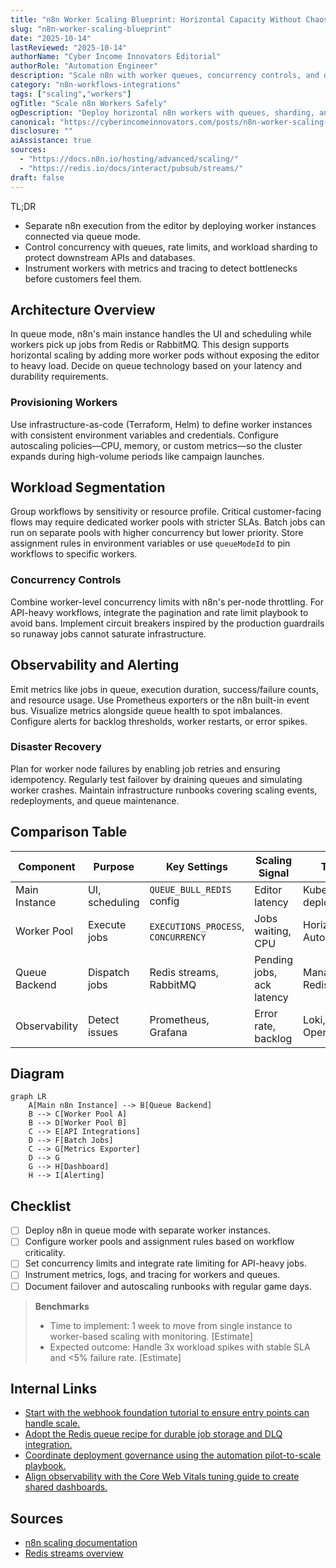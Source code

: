 ```yaml
---
title: "n8n Worker Scaling Blueprint: Horizontal Capacity Without Chaos"
slug: "n8n-worker-scaling-blueprint"
date: "2025-10-14"
lastReviewed: "2025-10-14"
authorName: "Cyber Income Innovators Editorial"
authorRole: "Automation Engineer"
description: "Scale n8n with worker queues, concurrency controls, and observability so workloads stay reliable under growth."
category: "n8n-workflows-integrations"
tags: ["scaling","workers"]
ogTitle: "Scale n8n Workers Safely"
ogDescription: "Deploy horizontal n8n workers with queues, sharding, and observability."
canonical: "https://cyberincomeinnovators.com/posts/n8n-worker-scaling-blueprint"
disclosure: ""
aiAssistance: true
sources:
  - "https://docs.n8n.io/hosting/advanced/scaling/"
  - "https://redis.io/docs/interact/pubsub/streams/"
draft: false
---
```


TL;DR
- Separate n8n execution from the editor by deploying worker instances connected via queue mode.
- Control concurrency with queues, rate limits, and workload sharding to protect downstream APIs and databases.
- Instrument workers with metrics and tracing to detect bottlenecks before customers feel them.

## Architecture Overview
In queue mode, n8n's main instance handles the UI and scheduling while workers pick up jobs from Redis or RabbitMQ. This design supports horizontal scaling by adding more worker pods without exposing the editor to heavy load. Decide on queue technology based on your latency and durability requirements.

### Provisioning Workers
Use infrastructure-as-code (Terraform, Helm) to define worker instances with consistent environment variables and credentials. Configure autoscaling policies—CPU, memory, or custom metrics—so the cluster expands during high-volume periods like campaign launches.

## Workload Segmentation
Group workflows by sensitivity or resource profile. Critical customer-facing flows may require dedicated worker pools with stricter SLAs. Batch jobs can run on separate pools with higher concurrency but lower priority. Store assignment rules in environment variables or use `queueModeId` to pin workflows to specific workers.

### Concurrency Controls
Combine worker-level concurrency limits with n8n's per-node throttling. For API-heavy workflows, integrate the pagination and rate limit playbook to avoid bans. Implement circuit breakers inspired by the production guardrails so runaway jobs cannot saturate infrastructure.

## Observability and Alerting
Emit metrics like jobs in queue, execution duration, success/failure counts, and resource usage. Use Prometheus exporters or the n8n built-in event bus. Visualize metrics alongside queue health to spot imbalances. Configure alerts for backlog thresholds, worker restarts, or error spikes.

### Disaster Recovery
Plan for worker node failures by enabling job retries and ensuring idempotency. Regularly test failover by draining queues and simulating worker crashes. Maintain infrastructure runbooks covering scaling events, redeployments, and queue maintenance.

## Comparison Table
| Component | Purpose | Key Settings | Scaling Signal | Tooling |
| --- | --- | --- | --- | --- |
| Main Instance | UI, scheduling | `QUEUE_BULL_REDIS` config | Editor latency | Kubernetes deployment |
| Worker Pool | Execute jobs | `EXECUTIONS_PROCESS`, `CONCURRENCY` | Jobs waiting, CPU | Horizontal Pod Autoscaler |
| Queue Backend | Dispatch jobs | Redis streams, RabbitMQ | Pending jobs, ack latency | Managed Redis/Rabbit |
| Observability | Detect issues | Prometheus, Grafana | Error rate, backlog | Loki, OpenTelemetry |

## Diagram
```mermaid
graph LR
    A[Main n8n Instance] --> B[Queue Backend]
    B --> C[Worker Pool A]
    B --> D[Worker Pool B]
    C --> E[API Integrations]
    D --> F[Batch Jobs]
    C --> G[Metrics Exporter]
    D --> G
    G --> H[Dashboard]
    H --> I[Alerting]
```

## Checklist
- [ ] Deploy n8n in queue mode with separate worker instances.
- [ ] Configure worker pools and assignment rules based on workflow criticality.
- [ ] Set concurrency limits and integrate rate limiting for API-heavy jobs.
- [ ] Instrument metrics, logs, and tracing for workers and queues.
- [ ] Document failover and autoscaling runbooks with regular game days.

> **Benchmarks**
> - Time to implement: 1 week to move from single instance to worker-based scaling with monitoring. [Estimate]
> - Expected outcome: Handle 3x workload spikes with stable SLA and <5% failure rate. [Estimate]

## Internal Links
- [Start with the webhook foundation tutorial to ensure entry points can handle scale.](../n8n-workflows-integrations/n8n-triggers-webhooks-foundation.mdx)
- [Adopt the Redis queue recipe for durable job storage and DLQ integration.](../n8n-workflows-integrations/n8n-queues-with-redis-webhooks.mdx)
- [Coordinate deployment governance using the automation pilot-to-scale playbook.](../ai-automation-foundations/automation-pilot-to-scale-playbook.mdx)
- [Align observability with the Core Web Vitals tuning guide to create shared dashboards.](../devops-for-creators/cwv-tuning-for-mdx-sites.mdx)

## Sources
- [n8n scaling documentation](https://docs.n8n.io/hosting/advanced/scaling/)
- [Redis streams overview](https://redis.io/docs/interact/pubsub/streams/)
